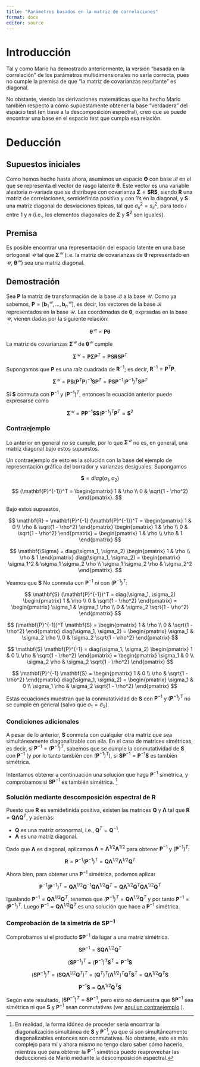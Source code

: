 ```yaml
---
title: "Parámetros basados en la matriz de correlaciones"
format: docx
editor: source
---
```


# Introducción

Tal y como Mario ha demostrado anteriormente, la versión "basada en la
correlación" de los parámetros multidimensionales no sería correcta, pues no
cumple la premisa de que "la matriz de covarianzas resultante" es diagonal.

No obstante, viendo las derivaciones matemáticas que ha hecho Mario también
respecto a cómo supuestamente obtener la base "verdadera" del espacio test
(en base a la descomposición espectral), creo que se puede encontrar una base
en el espacio test que cumpla esa relación.

# Deducción

## Supuestos iniciales

Como hemos hecho hasta ahora, asumimos un espacio $\mathbf{\Theta}$  con base
$\mathcal{B}$ en el que se representa el vector de rasgo latente
$\mathbf{\theta}$. Este vector es una variable aleatoria $n$-variada que se
distribuye con covarianza $\mathbf{\Sigma} = \mathbf{S} \mathbf{R} \mathbf{S}$,
siendo $\mathbf{R}$ una matriz de correlaciones, semidefinida positiva y con 1's
en la diagonal, y $\mathbf{S}$ una matriz diagonal de desviaciones típicas, tal
que $\sigma^2_{ii} = s^2_{ii}$, para todo $i$ entre 1 y $n$ (i.e., los elementos
diagonales de $\mathbf{\Sigma}$ y $\mathbf{S}^2$ son iguales).

## Premisa

Es posible encontrar una representación del espacio latente en una base
ortogonal $\mathcal{U}$ tal que $\mathbf{\Sigma}^\mathcal{U}$ (i.e. la matriz de
covarianzas de $\mathbf{\theta}$ representado en $\mathcal{U}$,
$\mathbf{\theta}^\mathcal{U}$) sea una matriz diagonal.

## Demostración

Sea $\mathbf{P}$ la matriz de transformación de la base $\mathcal{B}$ a la base
$\mathcal{U}$. Como ya sabemos,
$\mathbf{P} = [\mathbf{b}_1^\mathcal{U}, ..., \mathbf{b}_n^\mathcal{U}]$, es
decir, los vectores de la base $\mathcal{B}$ representados en la base
$\mathcal{U}$. Las coordenadas de $\mathbf{\theta}$, exprsadas en la base
$\mathcal{U}$, vienen dadas por la siguiente relación:

$$
\mathbf{\theta}^\mathcal{U} = \mathbf{P} \mathbf{\theta}
$$

La matriz de covarianzas $\mathbf{\Sigma}^\mathcal{U}$ de
$\mathbf{\theta}^\mathcal{U}$ cumple

$$
\mathbf{\Sigma}^\mathcal{U} = \mathbf{P} \mathbf{\Sigma} \mathbf{P}^T =
  \mathbf{P} \mathbf{S} \mathbf{R} \mathbf{S} \mathbf{P}^T
$$

Supongamos que $\mathbf{P}$ es una raíz cuadrada de $\mathbf{R}^{-1}$; es
decir, $\mathbf{R}^{-1} = \mathbf{P}^T \mathbf{P}$.

$$
\mathbf{\Sigma}^\mathcal{U} =
  \mathbf{P} \mathbf{S} (\mathbf{P}^T \mathbf{P})^{-1} \mathbf{S} \mathbf{P}^T =
  \mathbf{P} \mathbf{S} \mathbf{P}^{-1} (\mathbf{P}^{-1})^T \mathbf{S} \mathbf{P}^T
$$

Si $\mathbf{S}$ conmuta con $\mathbf{P}^{-1}$ y $(\mathbf{P}^{-1})^T$, entonces
la ecuación anterior puede expresarse como

$$
\mathbf{\Sigma}^\mathcal{U} =
  \mathbf{P} \mathbf{P}^{-1} \mathbf{S} \mathbf{S} (\mathbf{P}^{-1})^T \mathbf{P}^T =
  \mathbf{S}^2
$$

### Contraejemplo

Lo anterior en general no se cumple, por lo que $\mathbf{\Sigma}^\mathcal{U}$ no
es, en general, una matriz diagonal bajo estos supuestos.

Un contraejemplo de esto es la solución con la base del ejemplo de
representación gráfica del borrador y varianzas desiguales. Supongamos

$$
\mathbf{S} = diag(\sigma_1, \sigma_2)
$$

$$
(\mathbf{P}^{-1})^T = \begin{pmatrix}
    1 & \rho \\
    0 & \sqrt{1 - \rho^2}
  \end{pmatrix}.
$$

Bajo estos supuestos,

$$
\mathbf{R} = \mathbf{P}^{-1} (\mathbf{P}^{-1})^T = \begin{pmatrix}
       1 &              0 \\
    \rho & \sqrt{1 - \rho^2}
  \end{pmatrix}
  \begin{pmatrix}
    1 & \rho \\
    0 & \sqrt{1 - \rho^2}
  \end{pmatrix} =
  \begin{pmatrix}
       1 & \rho \\
    \rho &    1
  \end{pmatrix}
$$

$$
\mathbf{\Sigma} = diag(\sigma_1, \sigma_2)
  \begin{pmatrix}
       1 & \rho \\
    \rho &    1
  \end{pmatrix}
  diag(\sigma_1, \sigma_2) =
  \begin{pmatrix}
    \sigma_1^2             & \sigma_1 \sigma_2 \rho \\
    \sigma_1 \sigma_2 \rho & \sigma_2^2
  \end{pmatrix}.
$$

Veamos que $\mathbf{S}$ No conmuta con $\mathbf{P}^{-1}$ ni con
$(\mathbf{P}^{-1})^T$:

$$
\mathbf{S} (\mathbf{P}^{-1})^T = diag(\sigma_1, \sigma_2)
  \begin{pmatrix}
    1 & \rho \\
    0 & \sqrt{1 - \rho^2}
  \end{pmatrix} =
  \begin{pmatrix}
    \sigma_1 & \sigma_1 \rho \\
    0        & \sigma_2 \sqrt{1 - \rho^2}
  \end{pmatrix}
$$

$$
(\mathbf{P}^{-1})^T \mathbf{S} = \begin{pmatrix}
    1 & \rho \\
    0 & \sqrt{1 - \rho^2}
  \end{pmatrix}
  diag(\sigma_1, \sigma_2) =
  \begin{pmatrix}
    \sigma_1 & \sigma_2 \rho \\
    0        & \sigma_2 \sqrt{1 - \rho^2}
  \end{pmatrix}
$$

$$
\mathbf{S} \mathbf{P}^{-1} = diag(\sigma_1, \sigma_2)
  \begin{pmatrix}
       1 &              0 \\
    \rho & \sqrt{1 - \rho^2}
  \end{pmatrix} =
  \begin{pmatrix}
    \sigma_1      &              0 \\
    \sigma_2 \rho & \sigma_2 \sqrt{1 - \rho^2}
  \end{pmatrix}
$$

$$
\mathbf{P}^{-1} \mathbf{S} = \begin{pmatrix}
       1 &              0 \\
    \rho & \sqrt{1 - \rho^2}
  \end{pmatrix}
  diag(\sigma_1, \sigma_2) =
  \begin{pmatrix}
    \sigma_1      &              0 \\
    \sigma_1 \rho & \sigma_2 \sqrt{1 - \rho^2}
  \end{pmatrix}
$$

Estas ecuaciones muestran que la conmutatividad de $\mathbf{S}$ con
$\mathbf{P}^{-1}$ y $(\mathbf{P}^{-1})^T$ no se cumple en general (salvo que
$\sigma_1 = \sigma_2$).

### Condiciones adicionales

A pesar de lo anterior, $\mathbf{S}$ conmuta con cualquier otra matriz que sea
simultáneamente diagonalizable con ella. En el caso de matrices simétricas, es
decir, si $\mathbf{P}^{-1} = (\mathbf{P}^{-1})^T$, sabemos que se cumple la
conmutatividad de $\mathbf{S}$ con $\mathbf{P}^{-1}$ (y por lo tanto también con
$(\mathbf{P}^{-1})^T$), si
$\mathbf{S} \mathbf{P}^{-1} = \mathbf{P}^{-1} \mathbf{S}$ es también simétrica.

Intentamos obtener a continuación una solución que haga $\mathbf{P}^{-1}$
simétrica, y comprobamos si $\mathbf{S} \mathbf{P}^{-1}$ es también simétrica.
[^diagonalization]

[^diagonalization]: En realidad, la forma idónea de proceder sería encontrar la
diagonalización simultánea de $\mathbf{S}$ y $\mathbf{P}^{-1}$, ya que si son
simultáneamente diagonalizables entonces son conmutativas. No obstante, esto es
más complejo para mí y ahora mismo no tengo claro saber cómo hacerlo, mientras
que para obtener la $\mathbf{P}^{-1}$ simétrica puedo reaprovechar las
deducciones de Mario mediante la descomposición espectral.

### Solución mediante descomposición espectral de $\mathbf{R}$

Puesto que $\mathbf{R}$ es semidefinida positiva, existen las matrices
$\mathbf{Q}$ y $\mathbf{\Lambda}$ tal que
$\mathbf{R} = \mathbf{Q} \mathbf{\Lambda} \mathbf{Q}^T$, y además:

* $\mathbf{Q}$ es una matriz ortonormal, i.e., $\mathbf{Q}^T = \mathbf{Q}^{-1}$.
* $\mathbf{\Lambda}$ es una matriz diagonal.

Dado que $\mathbf{\Lambda}$ es diagonal, aplicamos
$\mathbf{\Lambda} = \mathbf{\Lambda}^{1/2} \mathbf{\Lambda}^{1/2}$ para obtener
$\mathbf{P}^{-1}$ y $(\mathbf{P}^{-1})^T$:

$$
\mathbf{R} = \mathbf{P}^{-1} (\mathbf{P}^{-1})^T =
  \mathbf{Q} \mathbf{\Lambda}^{1/2} \mathbf{\Lambda}^{1/2} \mathbf{Q}^T
$$

Ahora bien, para obtener una $\mathbf{P}^{-1}$ simétrica, podemos aplicar

$$
\mathbf{P}^{-1} (\mathbf{P}^{-1})^T =
  \mathbf{Q} \mathbf{\Lambda}^{1/2} \mathbf{Q}^{-1}
    \mathbf{Q} \mathbf{\Lambda}^{1/2} \mathbf{Q}^T =
  \mathbf{Q} \mathbf{\Lambda}^{1/2} \mathbf{Q}^T
    \mathbf{Q} \mathbf{\Lambda}^{1/2} \mathbf{Q}^T
$$

Igualando $\mathbf{P}^{-1} = \mathbf{Q} \mathbf{\Lambda}^{1/2} \mathbf{Q}^T$,
tenemos que
$(\mathbf{P}^{-1})^T = \mathbf{Q} \mathbf{\Lambda}^{1/2} \mathbf{Q}^T$
y por tanto $\mathbf{P}^{-1} = (\mathbf{P}^{-1})^T$. Luego 
$\mathbf{P}^{-1} = \mathbf{Q} \mathbf{\Lambda}^{1/2} \mathbf{Q}^T$ es una
solución que hace a $\mathbf{P}^{-1}$ simétrica.

### Comprobación de la simetría de $\mathbf{S} \mathbf{P}^{-1}$

Comprobamos si el producto $\mathbf{S} \mathbf{P}^{-1}$ da lugar a una matriz
simétrica.

$$
\mathbf{S} \mathbf{P}^{-1} =
  \mathbf{S} \mathbf{Q} \mathbf{\Lambda}^{1/2} \mathbf{Q}^T
$$

$$
(\mathbf{S} \mathbf{P}^{-1})^T =
  (\mathbf{P}^{-1})^T \mathbf{S}^T = \mathbf{P}^{-1} \mathbf{S}
$$

$$
(\mathbf{S} \mathbf{P}^{-1})^T =
  (\mathbf{S} \mathbf{Q} \mathbf{\Lambda}^{1/2} \mathbf{Q}^T)^T =
  (\mathbf{Q}^T)^T (\mathbf{\Lambda}^{1/2})^T \mathbf{Q}^T \mathbf{S}^T =
  \mathbf{Q} \mathbf{\Lambda}^{1/2} \mathbf{Q}^T \mathbf{S}
$$

$$
\mathbf{P}^{-1} \mathbf{S} =
  \mathbf{Q} \mathbf{\Lambda}^{1/2} \mathbf{Q}^T \mathbf{S}
$$

Según este resultado,
$(\mathbf{S} \mathbf{P}^{-1})^T = \mathbf{S} \mathbf{P}^{-1}$, pero esto no
demuestra que $\mathbf{S} \mathbf{P}^{-1}$ sea simétrica ni que $\mathbf{S}$ y
$\mathbf{P}^{-1}$ sean conmutativas (ver
[aquí un contraejemplo](https://math.vanderbilt.edu/sapirmv/msapir/jan22.html)
).
